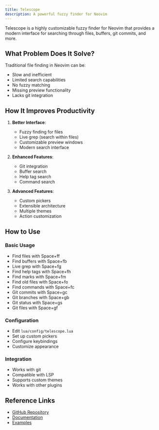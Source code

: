 ```yaml
---
title: Telescope
description: A powerful fuzzy finder for Neovim
---
```


Telescope is a highly customizable fuzzy finder for Neovim that provides a modern interface for searching through files, buffers, git commits, and more.

## What Problem Does It Solve?

Traditional file finding in Neovim can be:
- Slow and inefficient
- Limited search capabilities
- No fuzzy matching
- Missing preview functionality
- Lacks git integration

## How It Improves Productivity

1. **Better Interface**:
   - Fuzzy finding for files
   - Live grep (search within files)
   - Customizable preview windows
   - Modern search interface

2. **Enhanced Features**:
   - Git integration
   - Buffer search
   - Help tag search
   - Command search

3. **Advanced Features**:
   - Custom pickers
   - Extensible architecture
   - Multiple themes
   - Action customization

## How to Use

### Basic Usage
- Find files with Space+ff
- Find buffers with Space+fb
- Live grep with Space+fg
- Find help tags with Space+fh
- Find marks with Space+fm
- Find old files with Space+fo
- Find commands with Space+fc
- Git commits with Space+gc
- Git branches with Space+gb
- Git status with Space+gs
- Git files with Space+gf

### Configuration
- Edit `lua/config/telescope.lua`
- Set up custom pickers
- Configure keybindings
- Customize appearance

### Integration
- Works with git
- Compatible with LSP
- Supports custom themes
- Works with other plugins

## Reference Links
- [GitHub Repository](https://github.com/nvim-telescope/telescope.nvim)
- [Documentation](https://github.com/nvim-telescope/telescope.nvim#features)
- [Examples](https://github.com/nvim-telescope/telescope.nvim/wiki/Example-Configurations)

